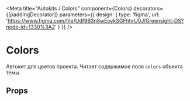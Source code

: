 
<Meta
    title="Autokits / Colors"
    component={Colors}
    decorators={[paddingDecorator]}
    parameters={{
        design: {
            type: 'figma',
            url: 'https://www.figma.com/file/Udf9B3n8wEoykSGFhhrU0J/Greensight-DS?node-id=1330%3A2'
        }
    }}
/>

# Colors

<Preview>
    <Story name="basic">
        <Colors />
    </Story>
</Preview>

Автокит для цветов проекта. Читает содержимое поля `colors` объекта темы.

## Props

<Props of={Colors} />
